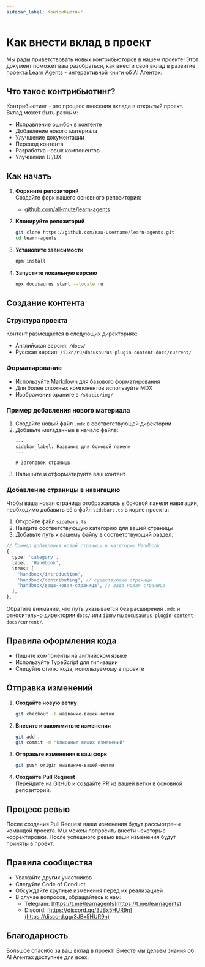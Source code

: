 ```yaml
---
sidebar_label: Контрибьютинг
---
```


# Как внести вклад в проект

Мы рады приветствовать новых контрибьюторов в нашем проекте! Этот документ поможет вам разобраться, как внести свой вклад в развитие проекта Learn Agents - интерактивной книги об AI Агентах.

## Что такое контрибьютинг?

Контрибьютинг - это процесс внесения вклада в открытый проект. Вклад может быть разным:
- Исправление ошибок в контенте
- Добавление нового материала
- Улучшение документации
- Перевод контента
- Разработка новых компонентов
- Улучшение UI/UX

## Как начать

1. **Форкните репозиторий**  
   Создайте форк нашего основного репозитория:
   - [github.com/all-mute/learn-agents](https://github.com/all-mute/learn-agents)

2. **Клонируйте репозиторий**  
   ```bash
   git clone https://github.com/ваш-username/learn-agents.git
   cd learn-agents
   ```

3. **Установите зависимости**  
   ```bash
   npm install
   ```

4. **Запустите локальную версию**  
   ```bash
   npx docusaurus start --locale ru
   ```

## Создание контента

### Структура проекта

Контент размещается в следующих директориях:
- Английская версия: `/docs/`
- Русская версия: `/i18n/ru/docusaurus-plugin-content-docs/current/`

### Форматирование

- Используйте Markdown для базового форматирования
- Для более сложных компонентов используйте MDX
- Изображения храните в `/static/img/`

### Пример добавления нового материала

1. Создайте новый файл `.mdx` в соответствующей директории
2. Добавьте метаданные в начало файла:
   ```mdx
   ---
   sidebar_label: Название для боковой панели
   ---

   # Заголовок страницы
   ```
3. Напишите и отформатируйте ваш контент

### Добавление страницы в навигацию

Чтобы ваша новая страница отображалась в боковой панели навигации, необходимо добавить её в файл `sidebars.ts` в корне проекта:

1. Откройте файл `sidebars.ts`
2. Найдите соответствующую категорию для вашей страницы
3. Добавьте путь к вашему файлу в соответствующий раздел:

```typescript
// Пример добавления новой страницы в категорию Handbook
{
  type: 'category',
  label: 'Handbook',
  items: [
    'handbook/introduction',
    'handbook/contributing', // существующие страницы
    'handbook/ваша-новая-страница', // ваша новая страница
  ],
},
```

Обратите внимание, что путь указывается без расширения `.mdx` и относительно директории `docs/` или `i18n/ru/docusaurus-plugin-content-docs/current/`.

## Правила оформления кода

- Пишите компоненты на английском языке
- Используйте TypeScript для типизации
- Следуйте стилю кода, используемому в проекте

## Отправка изменений

1. **Создайте новую ветку**  
   ```bash
   git checkout -b название-вашей-ветки
   ```

2. **Внесите и закоммитьте изменения**  
   ```bash
   git add .
   git commit -m "Описание ваших изменений"
   ```

3. **Отправьте изменения в ваш форк**  
   ```bash
   git push origin название-вашей-ветки
   ```

4. **Создайте Pull Request**  
   Перейдите на GitHub и создайте PR из вашей ветки в основной репозиторий.

## Процесс ревью

После создания Pull Request ваши изменения будут рассмотрены командой проекта. 
Мы можем попросить внести некоторые корректировки. После успешного ревью ваши изменения будут приняты в проект.

## Правила сообщества

- Уважайте других участников
- Следуйте Code of Conduct
- Обсуждайте крупные изменения перед их реализацией
- В случае вопросов, обращайтесь к нам:
  - Telegram: [https://t.me/learnagents](https://t.me/learnagents)
  - Discord: [https://discord.gg/3JBx5HUR9n](https://discord.gg/3JBx5HUR9n)

## Благодарность

Большое спасибо за ваш вклад в проект! Вместе мы делаем знания об AI Агентах доступнее для всех.





